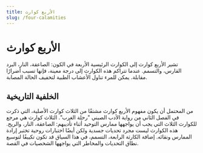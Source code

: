 ```yaml
---
title: الأربع كوارث
slug: /four-calamities
---
```


# الأربع كوارث

تشير الأربع كوارث إلى الكوارث الرئيسية الأربعة في الكون: الصاعقة، النار، البرد القارس، والتسمم. عندما تتراكم هذه الكوارث إلى درجة معينة، فإنها تسبب أضرارًا مقابلة. يمكن للمرء تناول الأعشاب الطبية لتخفيف الحالة المصابة.

## الخلفية التاريخية

من المحتمل أن يكون مفهوم الأربع كوارث مشتقًا من الثلاث كوارث الأصلية، التي ذكرت في الفصل الثاني من رواية الأدب الصيني "رحلة الغرب". الثلاث كوارث هي مرجع للكوارث الثلاث التي يجب أن يواجهها ممارس التوحيد أثناء تأديبهم: الصاعقة، النار، والريح. هذه الكوارث ليست مجرد تحديات جسدية ولكن أيضًا اختبارات روحية تختبر إرادة الممارس ونقائه. إضافة الكارثة الرابعة، التسمم، في هذا السياق قد تكون تكييفًا لتوسيع نطاق التحديات والمخاطر التي يواجهها الشخصيات في القصة.